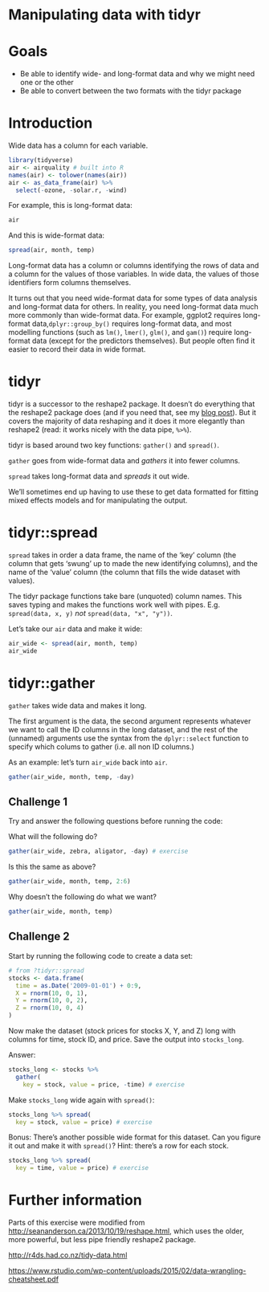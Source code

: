 # Manipulating data with tidyr

# Goals

- Be able to identify wide- and long-format data and why we might need one or the other
- Be able to convert between the two formats with the tidyr package

# Introduction

Wide data has a column for each variable.

```r
library(tidyverse)
air <- airquality # built into R
names(air) <- tolower(names(air))
air <- as_data_frame(air) %>% 
  select(-ozone, -solar.r, -wind)
```

For example, this is long-format data:

```r
air
```

And this is wide-format data:

```r
spread(air, month, temp)
```

Long-format data has a column or columns identifying the rows of data and a column
for the values of those variables. In wide data, the values of those identifiers form columns themselves.

It turns out that you need wide-format data for some types of data analysis and long-format data for others. In reality, you need long-format data much more commonly than wide-format data. For example, ggplot2 requires long-format data,`dplyr::group_by()` requires long-format data, and most modelling functions (such as `lm()`, `lmer()`, `glm()`, and `gam()`) require long-format data (except for the predictors themselves). But people often find it easier to record their data in wide format.

# tidyr

tidyr is a successor to the reshape2 package. It doesn't do everything that the reshape2 package does (and if you need that, see my [blog post](http://seananderson.ca/2013/10/19/reshape.html)). But it covers the majority of data reshaping and it does it more elegantly than reshape2 (read: it works nicely with the data pipe, `%>%`).

tidyr is based around two key functions: `gather()` and `spread()`.

`gather` goes from wide-format data and *gathers* it into fewer columns.

`spread` takes long-format data and *spreads* it out wide.

We'll sometimes end up having to use these to get data formatted for fitting mixed effects models and for manipulating the output.

# tidyr::spread

`spread` takes in order a data frame, the name of the 'key' column (the column that gets 'swung' up to made the new identifying columns), and the name of the 'value' column (the column that fills the wide dataset with values).

The tidyr package functions take bare (unquoted) column names. This saves typing and makes the functions work well with pipes. E.g. `spread(data, x, y)` *not* `spread(data, "x", "y"))`.

Let's take our `air` data and make it wide:

```r
air_wide <- spread(air, month, temp)
air_wide
```

# tidyr::gather

`gather` takes wide data and makes it long.

The first argument is the data, the second argument represents whatever we want to call the ID columns in the long dataset, and the rest of the (unnamed) arguments use the syntax from the `dplyr::select` function to specify which colums to gather (i.e. all non ID columns.)

As an example: let's turn `air_wide` back into `air`.

```r
gather(air_wide, month, temp, -day)
```

## Challenge 1

Try and answer the following questions before running the code:

What will the following do?

```r
gather(air_wide, zebra, aligator, -day) # exercise
```

Is this the same as above?

```r
gather(air_wide, month, temp, 2:6)
```

Why doesn't the following do what we want?

```r
gather(air_wide, month, temp)
```

## Challenge 2

Start by running the following code to create a data set:

```r
# from ?tidyr::spread
stocks <- data.frame(
  time = as.Date('2009-01-01') + 0:9,
  X = rnorm(10, 0, 1),
  Y = rnorm(10, 0, 2),
  Z = rnorm(10, 0, 4)
)
```

Now make the dataset (stock prices for stocks X, Y, and Z) long with columns for time, stock ID, and price. Save the output into `stocks_long`.

Answer:

```r
stocks_long <- stocks %>% 
  gather(
    key = stock, value = price, -time) # exercise
```

Make `stocks_long` wide again with `spread()`:

```r
stocks_long %>% spread(
  key = stock, value = price) # exercise
```

Bonus: There's another possible wide format for this dataset. Can you figure it out and make it with `spread()`? Hint: there's a row for each stock.

```r
stocks_long %>% spread(
  key = time, value = price) # exercise
```

# Further information

Parts of this exercise were modified from <http://seananderson.ca/2013/10/19/reshape.html>, which uses the older, more powerful, but less pipe friendly reshape2 package.

<http://r4ds.had.co.nz/tidy-data.html>

<https://www.rstudio.com/wp-content/uploads/2015/02/data-wrangling-cheatsheet.pdf>
